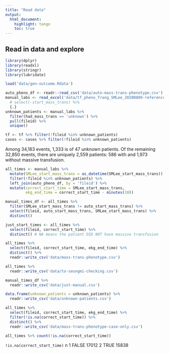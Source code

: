 ```yaml
---
title: "Read data"
output:
  html_document:
    highlight: tango
    toc: true
---
```


## Read in data and explore
```r
library(dplyr)
library(readxl)
library(stringr)
library(lubridate)
```

```r
load('data/gen-outcome.Rdata')
```


```r
auto_pheno_df <- readr::read_csv('data/auto-mass-trans-phenotype.csv')
manual_labs <- read_excel('data/tf_pheno_Trang_SMLee_20200809-reference.xlsx', na = 'NA') %>% 
  # select(-start_mass_trans) %>% 
  {.}
unknown_patients <- manual_labs %>% 
  filter(had_mass_trans == 'unknown') %>% 
  pull(fileid) %>% 
  unique()

tf <- tf %>% filter(!fileid %in% unknown_patients)
cases <- cases %>% filter(!fileid %in% unknown_patients)
```


Among 34,183 events, 1,333 is of 47 unknown patients. Of the remaining 32,850 events, there are uniquely 2,559 patients: 586 with and 1,973 without massive transfusion.

```r
all_times <- manual_labs %>% 
  mutate(SMLee_start_mass_trans = as_datetime(SMLee_start_mass_trans)) %>% 
  filter(!fileid %in% unknown_patients) %>%
  left_join(auto_pheno_df, by = 'fileid') %>% 
  mutate(correct_start_time = SMLee_start_mass_trans,
         ekg_end_time = correct_start_time - minutes(10))

manual_times_df <- all_times %>% 
  filter(SMLee_start_mass_trans != auto_start_mass_trans) %>%
  select(fileid, auto_start_mass_trans, SMLee_start_mass_trans) %>% 
  distinct()
```

```r
just_start_times <- all_times %>% 
  select(fileid, correct_start_time) %>% 
  distinct() # NA means the patient DID NOT have massive transfusion

all_times %>% 
  select(fileid, correct_start_time, ekg_end_time) %>% 
  distinct() %>% 
  readr::write_csv('data/mass-trans-phenotype.csv')

all_times %>% 
  readr::write_csv('data/to-seungmi-checking.csv')

manual_times_df %>% 
  readr::write_csv('data/just-manual.csv')

data.frame(unknown_patients = unknown_patients) %>% 
  readr::write_csv('data/unknown-patients.csv')

all_times %>% 
  select(fileid, correct_start_time, ekg_end_time) %>% 
  filter(!is.na(correct_start_time)) %>% 
  distinct() %>% 
  readr::write_csv('data/mass-trans-phenotype-case-only.csv')

```

```r
all_times %>% count(!is.na(correct_start_time))
```

  `!is.na(correct_start_time)`     n
  <lgl>                        <int>
1 FALSE                        17012
2 TRUE                         15838